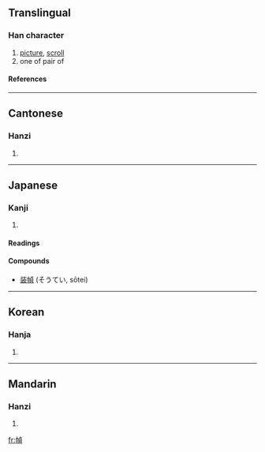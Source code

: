 {{see|帧}}

==Translingual==
===Han character===
{{Han char|rn=50|rad=巾|as=09|sn=12|four=4128<sub>6</sub>|canj=中月卜月金 (LBYBC)}}
# [[picture]], [[scroll]]
# one of pair of
====References====
{{Han ref|kx=0334.060|dkj=08982|dj=0641.100|hdz=10747.050|uh=5E40|ud=24128|bh=B456|bd=46166}}
----
==Cantonese==
===Hanzi===
{{yue-hanzi|jyut=|y=jing3}}
# {{defn|Cantonese}}
----
==Japanese==
===Kanji===
{{ja-kanji|grade=|rs=巾09}}
# {{defn|Japanese}} 
====Readings====
{{ja-readings|on=[[てい]] (tei), [[とう]] (tō), [[ちょう]] (chō)|kun=[[かけもの]] (kakemono)}}
====Compounds====
*[[装幀]] (そうてい, sōtei)
----
==Korean==
===Hanja===
{{ko-hanja|hangeul=[[정]], [[탱]]|rv=jeong, taeng|mr=chŏng, t'aeng}}
# {{defn|Korean}}
----
==Mandarin==
===Hanzi===
{{cmn-hanzi|sim=帧|pin=[[zhèng]] (zheng4)|wg=cheng<sup>4</sup>}}
# {{defn|Mandarin}}

[[fr:幀]]